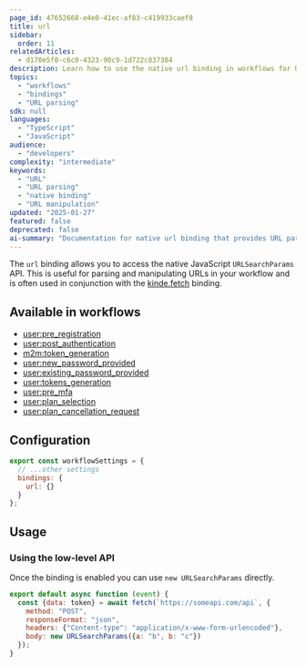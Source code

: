 ```yaml
---
page_id: 47652668-e4e0-41ec-af83-c419933caef8
title: url
sidebar:
  order: 11
relatedArticles:
  - d170e5f0-c6c0-4323-90c9-1d722c837384
description: Learn how to use the native url binding in workflows for URL parsing and manipulation, often used with fetch bindings for API requests.
topics:
  - "workflows"
  - "bindings"
  - "URL parsing"
sdk: null
languages:
  - "TypeScript"
  - "JavaScript"
audience:
  - "developers"
complexity: "intermediate"
keywords:
  - "URL"
  - "URL parsing"
  - "native binding"
  - "URL manipulation"
updated: "2025-01-27"
featured: false
deprecated: false
ai-summary: "Documentation for native url binding that provides URL parsing and manipulation capabilities within workflow contexts."
---
```


The `url` binding allows you to access the native JavaScript `URLSearchParams` API. This is useful for parsing and manipulating URLs in your workflow and is often used in conjunction with the [kinde.fetch](/workflows/bindings/fetch-binding/) binding.

## Available in workflows

- [user:pre_registration](/workflows/example-workflows/pre-user-registration-workflow/)
- [user:post_authentication](/workflows/example-workflows/workflow-user-post-auth/)
- [m2m:token_generation](/workflows/example-workflows/m2m-token-generation-workflow/)
- [user:new_password_provided](/workflows/example-workflows/new-password-provided-workflow/)
- [user:existing_password_provided](/workflows/example-workflows/existing-password-provided-workflow/)
- [user:tokens_generation](/workflows/example-workflows/user-token-generation/)
- [user:pre_mfa](/workflows/example-workflows/pre-mfa-workflow/)
- [user:plan_selection](/workflows/example-workflows/plan-selection-workflow/)
- [user:plan_cancellation_request](/workflows/example-workflows/plan-cancellation-request-workflow/)

## Configuration

```js
export const workflowSettings = {
  // ...other settings
  bindings: {
    url: {}
  }
};
```

## Usage

### Using the low-level API

Once the binding is enabled you can use `new URLSearchParams` directly.

```js
export default async function (event) {
  const {data: token} = await fetch(`https://someapi.com/api`, {
    method: "POST",
    responseFormat: "json",
    headers: {"Content-type": "application/x-www-form-urlencoded"},
    body: new URLSearchParams({a: "b", b: "c"})
  });
}
```

